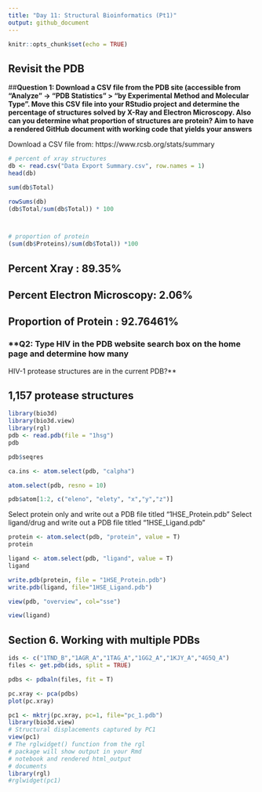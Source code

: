 ```yaml
---
title: "Day 11: Structural Bioinformatics (Pt1)"
output: github_document
---
```


```r
knitr::opts_chunk$set(echo = TRUE)
```
## Revisit the PDB 

##**Question 1: Download a CSV file from the PDB site (accessible from “Analyze” -> “PDB Statistics” >
“by Experimental Method and Molecular Type”. Move this CSV file into your RStudio project
and determine the percentage of structures solved by X-Ray and Electron Microscopy. Also can
you determine what proportion of structures are protein? Aim to have a rendered GitHub
document with working code that yields your answers**

Download a CSV file from: https://www.rcsb.org/stats/summary
```r
# percent of xray structures 
db <- read.csv("Data Export Summary.csv", row.names = 1)
head(db)

sum(db$Total)

rowSums(db)
(db$Total/sum(db$Total)) * 100 



# proportion of protein 
(sum(db$Proteins)/sum(db$Total)) *100

```
## Percent Xray : 89.35%
## Percent Electron Microscopy: 2.06%
## Proportion of Protein : 92.76461%

### **Q2: Type HIV in the PDB website search box on the home page and determine how many
HIV-1 protease structures are in the current PDB?**

## 1,157 protease structures 

```r
library(bio3d)
library(bio3d.view)
library(rgl)
pdb <- read.pdb(file = "1hsg")
pdb
```

```r
pdb$seqres
```
```r
ca.ins <- atom.select(pdb, "calpha")

atom.select(pdb, resno = 10)

pdb$atom[1:2, c("eleno", "elety", "x","y","z")]
```
Select protein only and write out a PDB file titled "1HSE_Protein.pdb"
Select ligand/drug and write out a PDB file titled "1HSE_Ligand.pdb"
```r
protein <- atom.select(pdb, "protein", value = T)
protein

ligand <- atom.select(pdb, "ligand", value = T)
ligand

write.pdb(protein, file = "1HSE_Protein.pdb")
write.pdb(ligand, file="1HSE_Ligand.pdb")
```

```r
view(pdb, "overview", col="sse")

```

```r
view(ligand)
```
## Section 6. Working with multiple PDBs 
```r
ids <- c("1TND_B","1AGR_A","1TAG_A","1GG2_A","1KJY_A","4G5Q_A")
files <- get.pdb(ids, split = TRUE)
```

```r
pdbs <- pdbaln(files, fit = T)

```

```r
pc.xray <- pca(pdbs)
plot(pc.xray)

```
```r
pc1 <- mktrj(pc.xray, pc=1, file="pc_1.pdb")
library(bio3d.view)
# Structural displacements captured by PC1
view(pc1)
# The rglwidget() function from the rgl
# package will show output in your Rmd
# notebook and rendered html_output
# documents
library(rgl)
#rglwidget(pc1)
```

